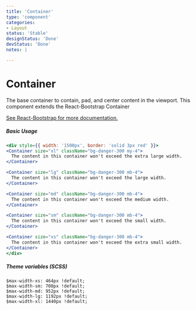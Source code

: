 ```yaml
---
title: 'Container'
type: 'component'
categories:
- Layout
status: 'Stable'
designStatus: 'Done'
devStatus: 'Done'
notes: |

---
```






# Container



The base container to contain, pad, and center content in the viewport. This component extends the React-Bootstrap Container

<a href="https://react-bootstrap.github.io/layout/grid/" target="_blank" rel="noopener noreferrer">
  See React-Bootstrap for more documentation.
</a>

##### Basic Usage

```jsx live
<div style={{ width: '1500px', border: 'solid 3px red' }}>
<Container size="xl" className="bg-danger-300 my-4">
  The content in this container won't exceed the extra large width.
</Container>

<Container size="lg" className="bg-danger-300 mb-4">
  The content in this container won't exceed the large width.
</Container>

<Container size="md" className="bg-danger-300 mb-4">
  The content in this container won't exceed the medium width.
</Container>

<Container size="sm" className="bg-danger-300 mb-4">
  The content in this container won't exceed the small width.
</Container>

<Container size="xs" className="bg-danger-300 mb-4">
  The content in this container won't exceed the extra small width.
</Container>
</div>
```

##### Theme variables (SCSS)

```
$max-width-xs: 464px !default;
$max-width-sm: 708px !default;
$max-width-md: 952px !default;
$max-width-lg: 1192px !default;
$max-width-xl: 1440px !default;
```
